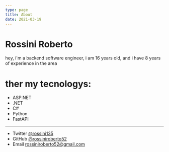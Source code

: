 ```yaml
---
type: page
title: About
date: 2021-03-19
---
```


# Rossini Roberto

hey, i'm a backend software engineer, i am 16 years old, and i have 8 years of experience in the area

# ther my tecnologys:
- ASP.NET
- .NET
- C#
- Python
- FastAPI

---

- Twitter [@rossini135](https://twitter.com/rossini135)
- GitHub [@rossiniroberto52](https://github.com/rossiniroberto52)
- Email rossiniroberto52@gmail.com
